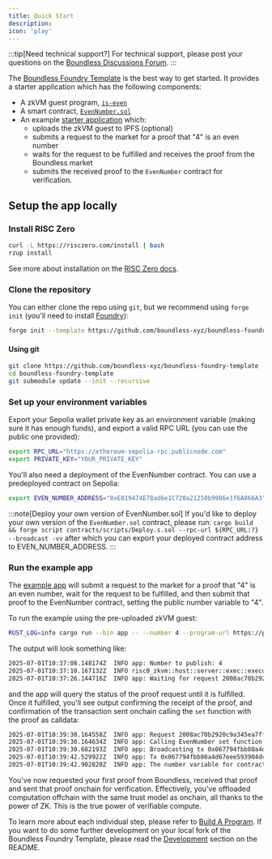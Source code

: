 ```yaml
---
title: Quick Start
description:
icon: 'play'
---
```


:::tip[Need technical support?]
For technical support, please post your questions on the [Boundless Discussions Forum](https://github.com/boundless-xyz/boundless/discussions).
:::

The [Boundless Foundry Template](https://github.com/boundless-xyz/boundless-foundry-template) is the best way to get started. It provides a starter application which has the following components:

* A zkVM guest program, [`is-even`](https://github.com/boundless-xyz/boundless-foundry-template/blob/main/guests/is-even/src/main.rs)
* A smart contract, [`EvenNumber.sol`](https://github.com/boundless-xyz/boundless-foundry-template/blob/main/contracts/src/EvenNumber.sol)
* An example [starter application](https://github.com/boundless-xyz/boundless-foundry-template/blob/main/apps/src/main.rs) which:
    *  uploads the zkVM guest to IPFS (optional)
    *  submits a request to the market for a proof that "4" is an even number
    *  waits for the request to be fulfilled and receives the proof from the Boundless market
    *  submits the received proof to the `EvenNumber` contract for verification.


## Setup the app locally


### Install RISC Zero

```bash [Terminal]
curl -L https://risczero.com/install | bash
rzup install
```

See more about installation on the [RISC Zero docs](https://dev.risczero.com/api/zkvm/install).

### Clone the repository

You can either clone the repo using `git`, but we recommend using `forge init` (you'll need to install [Foundry](https://getfoundry.sh/introduction/installation/)):

```bash [Terminal]
forge init --template https://github.com/boundless-xyz/boundless-foundry-template boundless-foundry-template && cd boundless-foundry-template
```

#### Using git

```bash [Terminal]
git clone https://github.com/boundless-xyz/boundless-foundry-template
cd boundless-foundry-template
git submodule update --init --recursive
```

### Set up your environment variables

Export your Sepolia wallet private key as an environment variable (making sure it has enough funds), and export a valid RPC URL (you can use the public one provided):

```bash
export RPC_URL="https://ethereum-sepolia-rpc.publicnode.com"
export PRIVATE_KEY="YOUR_PRIVATE_KEY"
```

You'll also need a deployment of the EvenNumber contract. You can use a predeployed contract on Sepolia:

```bash
export EVEN_NUMBER_ADDRESS="0xE819474E78ad6e1C720a21250b9986e1f6A866A3"
```
:::note[Deploy your own version of EvenNumber.sol]
If you'd like to deploy your own version of the `EvenNumber.sol` contract, please run:
`cargo build && forge script contracts/scripts/Deploy.s.sol --rpc-url ${RPC_URL:?} --broadcast -vv`
after which you can export your deployed contract address to EVEN_NUMBER_ADDRESS.
:::

### Run the example app

The [example app](https://github.com/boundless-xyz/boundless-foundry-template/blob/main/apps/src/main.rs) will submit a request to the market for a proof that "4" is an even number, wait for the request to be fulfilled, and then submit that proof to the EvenNumber contract, setting the public number variable to "4".

To run the example using the pre-uploaded zkVM guest:

```bash [Terminal]
RUST_LOG=info cargo run --bin app -- --number 4 --program-url https://plum-accurate-weasel-904.mypinata.cloud/ipfs/QmU7eqsYWguHCYGQzcg42faQQkgRfWScig7BcsdM1sJciw
```

The output will look something like:

```bash [Terminal]
2025-07-01T10:37:08.148174Z  INFO app: Number to publish: 4
2025-07-01T10:37:10.167132Z  INFO risc0_zkvm::host::server::exec::executor: execution time: 5.667791ms
2025-07-01T10:37:26.144716Z  INFO app: Waiting for request 2008ac70b2920c9a345ea7fff1ded1fd4302bdf06516a20c to be fulfilled
```

and the app will query the status of the proof request until it is fulfilled. Once it fulfilled, you'll see output confirming the receipt of the proof, and confirmation of the transaction sent onchain calling the `set` function with the proof as calldata:

```bash [Terminal]
2025-07-01T10:39:30.164558Z  INFO app: Request 2008ac70b2920c9a345ea7fff1ded1fd4302bdf06516a20c fulfilled
2025-07-01T10:39:30.164634Z  INFO app: Calling EvenNumber set function
2025-07-01T10:39:30.682193Z  INFO app: Broadcasting tx 0x067794fbb80a4d67eee593904dc9e6109875efd455b8eedc67609b9d547d5c0d
2025-07-01T10:39:42.529922Z  INFO app: Tx 0x067794fbb80a4d67eee593904dc9e6109875efd455b8eedc67609b9d547d5c0d confirmed
2025-07-01T10:39:42.902820Z  INFO app: The number variable for contract at address: 0xe819474e78ad6e1c720a21250b9986e1f6a866a3 is set to 4
```

You've now requested your first proof from Boundless, received that proof and sent that proof onchain for verification. Effectively, you've offloaded computation offchain with the same trust model as onchain, all thanks to the power of ZK. This is the true power of verifiable compute.

To learn more about each individual step, please refer to [Build A Program](/developers/tutorials/build). If you want to do some further development on your local fork of the Boundless Foundry Template, please read the [Development](https://github.com/boundless-xyz/boundless-foundry-template?tab=readme-ov-file#development) section on the README.
